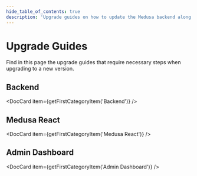 ```yaml
---
hide_table_of_contents: true
description: 'Upgrade guides on how to update the Medusa backend along with other Medusa components to the latest version.'
---
```



# Upgrade Guides

Find in this page the upgrade guides that require necessary steps when upgrading to a new version.

## Backend

<DocCard
  item={getFirstCategoryItem('Backend')}
/>

## Medusa React

<DocCard
  item={getFirstCategoryItem('Medusa React')}
/>

## Admin Dashboard

<DocCard
  item={getFirstCategoryItem('Admin Dashboard')}
/>